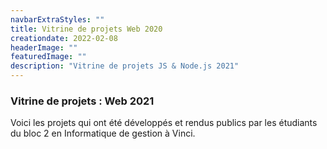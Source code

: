 ```yaml
---
navbarExtraStyles: ""
title: Vitrine de projets Web 2020
creationdate: 2022-02-08
headerImage: ""
featuredImage: ""
description: "Vitrine de projets JS & Node.js 2021"
---
```


<Section className="pb-3">
  <Content>
    <h3 className="">Vitrine de projets : Web 2021</h3>
    <p className="pt-3 pb-3">
      Voici les projets qui ont été développés et rendus publics par les étudiants du bloc 2 en Informatique de gestion à Vinci.
    </p>
    <PublicProjectsView projectGroupName="Web2 2021" />
  </Content>
</Section>
